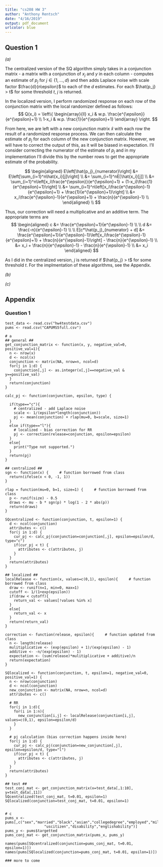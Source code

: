 ```yaml
---
title: "cs208 HW 3"
author: "Anthony Rentsch"
date: "4/16/2019"
output: pdf_document
urlcolor: blue
---
```


## Question 1

*(a)*

The centralized version of the SQ algorithm simply takes in a conjunction matrix - a matrix with a conjunction of $x_j$ and $y$ in each column - computes an estimate of $p_j$ for $j \in \{1,...,d\}$ and then adds Laplace noise with scale factor $\frac{d}{n\epsilon}$ to each of the $d$ estimates. For each $\hat{p_j} > t$ for some threshold $t$, $j$ is returned.

In the localized version, I perform randomized response on each row of the conjunction matrix with the local randomizer defined as follows:
$$
Q(x_i) = \left\{
        \begin{array}{ll}
            x_i & w.p. \frac{e^{\epsilon}}{e^{\epsilon}+1} \\
            1-x_i & w.p. \frac{1}{e^{\epsilon}+1}
        \end{array}
    \right.
$$

From here, we are left with a new conjunction matrix $\hat{x}$ with each row the result of a randomized response process. We can then calculate the estimate of $p_j$ for each column of the new conjunction matrix. However, we will have to correct the output of this, as it will be biased in expectation. I'll consider correcting the numerator of the estimate of $p_j$ and in my implementation I'll divide this by the number rows to get the appropriate estimate of the probability.

$$
\begin{aligned}
  E\left[\hat{p_j}_{numerator}\right] &= E\left[\sum_{i=1}^n\hat{x_i}[j]\right] \\
  &= \sum_{i=1}^nE[\hat{x_i}[j]] \\
  &= \sum_{i=1}^n\left[x_i\frac{e^{\epsilon}}{e^{\epsilon}+1} + (1-x_i)\frac{1}{e^{\epsilon}+1}\right] \\
  &= \sum_{i=1}^n\left[x_i\frac{e^{\epsilon}-1}{e^{\epsilon}+1} + \frac{1}{e^{\epsilon}+1}\right] \\
  &= x_i\frac{e^{\epsilon}-1}{e^{\epsilon}+1} + \frac{n}{e^{\epsilon}-1} \\
\end{aligned} \\
$$

Thus, our correction will need a multiplicative and an additive term. The appropriate terms are
$$
\begin{aligned}
  c &= \frac{e^{\epsilon}+1}{e^{\epsilon}-1} \\
  \\
  d &= \frac{-n}{e^{\epsilon}-1} \\
  \\
  E[c*\hat{p_j}_{numerator} + d] &= \frac{e^{\epsilon}+1}{e^{\epsilon}-1}\left[x_i\frac{e^{\epsilon}-1}{e^{\epsilon}+1} + \frac{n}{e^{\epsilon}-1}\right] - \frac{n}{e^{\epsilon}-1} \\
  &= x_i + \frac{n}{e^{\epsilon}-1} - \frac{n}{e^{\epsilon}-1} \\
  &= x_i
\end{aligned}
$$

As I did in the centralized version, $j$ is returned if $\hat{p_j} > t$ for some threshold $t$. For the implmentation of these algorithms, see the Appendix.

*(b)*



*(c)*

## Appendix

### Question 1
```
test_data <- read.csv("hw4testdata.csv")
pums <- read.csv("CAPUMS5full.csv")

# a
## general ##
get_conjunction_matrix <- function(x, y, negative_val=0, positive_val=1){
  n <- nrow(x)
  d <- ncol(x)
  conjunction <- matrix(NA, nrow=n, ncol=d)
  for(j in 1:d) {
    conjunction[,j] <- as.integer(x[,j]==negative_val & y==positive_val)
  }
  return(conjunction)
}

calc_pj <- function(conjunction, epsilon, type) { 
  
  if(type=="c"){
    # centralized - add Laplace noise
    scale <- 1/(epsilon*length(conjunction))
    pj <- mean(conjunction) + rlap(mu=0, b=scale, size=1) 
  }
  else if(type=="l"){
    # localized - bias correction for RR
    pj <- correction(release=conjunction, epsilon=epsilon)
  }
  else{
    print("Type not supported.")
  }
  return(pj)
}

## centralized ##
sgn <- function(x) {     # function borrowed from class
  return(ifelse(x < 0, -1, 1))
}

rlap = function(mu=0, b=1, size=1) {     # function borrowed from class
  p <- runif(size) - 0.5
  draws <- mu - b * sgn(p) * log(1 - 2 * abs(p))
  return(draws)
}

SQcentralized <- function(conjunction, t, epsilon=1) { 
  d <- ncol(conjunction)
  attributes <- c()
  for(j in 1:d) {
    cur_pj <- calc_pj(conjunction=conjunction[,j], epsilon=epsilon/d, type="c")
    if(cur_pj < t) {
      attributes <- c(attributes, j)
    }
  }
  return(attributes) 
}

## localized ##
localRelease <- function(x, values=c(0,1), epsilon){     # function borrowed from class
  draw <- runif(n=1, min=0, max=1)
  cutoff <- 1/(1+exp(epsilon))
  if(draw < cutoff){
    return_val <- values[!values %in% x]
  }
  else{
    return_val <- x
  }
  return(return_val) 
}

correction <- function(release, epsilon){     # function updated from class
  n <- length(release)
  mulitiplicative <- (exp(epsilon) + 1)/(exp(epsilon) - 1)
  additive <- -n/(exp(epsilon) - 1)
  expectation <- (sum(release)*mulitiplicative + additive)/n
  return(expectation)
}

SQlocalized <- function(conjunction, t, epsilon=1, negative_val=0, positive_val=1) { 
  n <- nrow(conjunction)
  d <- ncol(conjunction)
  new_conjunction <- matrix(NA, nrow=n, ncol=d)
  attributes <- c()
  
  # RR 
  for(j in 1:d){
    for(i in 1:n){
      new_conjunction[i,j] <- localRelease(conjunction[i,j], values=c(0,1), epsilon=epsilon/d)
    }
  }
  
  # pj calculation (bias correction happens inside here)
  for(j in 1:d) {
    cur_pj <- calc_pj(conjunction=new_conjunction[,j], epsilon=epsilon/d, type="l")
    if(cur_pj < t) {
      attributes <- c(attributes, j)
    }
  }
  return(attributes)
}

## test ##
test_conj_mat <- get_conjunction_matrix(x=test_data[,1:10], y=test_data[,11])
SQcentralized(test_conj_mat, t=0.01, epsilon=1)
SQlocalized(conjunction=test_conj_mat, t=0.01, epsilon=1)


# c
pums_x <- pums[,c("sex","married","black","asian","collegedegree","employed","militaryservice",
                  "uscitizen","disability","englishability")]
pums_y <- pums$targetted
pums_conj_mat <- get_conjunction_matrix(pums_x, pums_y)

names(pums[SQcentralized(conjunction=pums_conj_mat, t=0.01, epsilon=1)])
names(pums[SQlocalized(conjunction=pums_conj_mat, t=0.01, epsilon=1)])

### more to come

```

